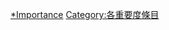 {{Articles by Importance|topic=緬甸|project=緬甸}}

[[Category:緬甸條目|*Importance]]
[[Category:各重要度條目|Category:各重要度條目]]